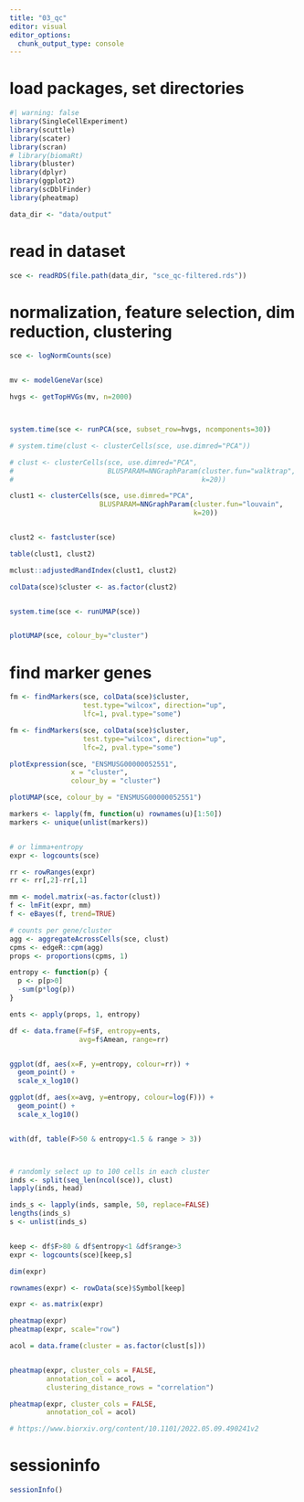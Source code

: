 ```yaml
---
title: "03_qc"
editor: visual
editor_options: 
  chunk_output_type: console
---
```


# load packages, set directories

```r
#| warning: false
library(SingleCellExperiment)
library(scuttle)
library(scater)
library(scran)
# library(biomaRt)
library(bluster)
library(dplyr)
library(ggplot2)
library(scDblFinder)
library(pheatmap)

data_dir <- "data/output"
```

# read in dataset

```r
sce <- readRDS(file.path(data_dir, "sce_qc-filtered.rds"))
```



# normalization, feature selection, dim reduction, clustering

```r
sce <- logNormCounts(sce)


mv <- modelGeneVar(sce)

hvgs <- getTopHVGs(mv, n=2000)



system.time(sce <- runPCA(sce, subset_row=hvgs, ncomponents=30))

# system.time(clust <- clusterCells(sce, use.dimred="PCA"))

# clust <- clusterCells(sce, use.dimred="PCA",
#                       BLUSPARAM=NNGraphParam(cluster.fun="walktrap",
#                                              k=20))

clust1 <- clusterCells(sce, use.dimred="PCA",
                      BLUSPARAM=NNGraphParam(cluster.fun="louvain",
                                             k=20))


clust2 <- fastcluster(sce)

table(clust1, clust2)

mclust::adjustedRandIndex(clust1, clust2)

colData(sce)$cluster <- as.factor(clust2)


system.time(sce <- runUMAP(sce))


plotUMAP(sce, colour_by="cluster")

```

# find marker genes

```r
fm <- findMarkers(sce, colData(sce)$cluster, 
                  test.type="wilcox", direction="up",
                  lfc=1, pval.type="some")

fm <- findMarkers(sce, colData(sce)$cluster,
                  test.type="wilcox", direction="up",
                  lfc=2, pval.type="some")

plotExpression(sce, "ENSMUSG00000052551", 
               x = "cluster",
               colour_by = "cluster")

plotUMAP(sce, colour_by = "ENSMUSG00000052551")

markers <- lapply(fm, function(u) rownames(u)[1:50])
markers <- unique(unlist(markers))


# or limma+entropy
expr <- logcounts(sce)

rr <- rowRanges(expr)
rr <- rr[,2]-rr[,1]

mm <- model.matrix(~as.factor(clust))
f <- lmFit(expr, mm)
f <- eBayes(f, trend=TRUE)

# counts per gene/cluster
agg <- aggregateAcrossCells(sce, clust)
cpms <- edgeR::cpm(agg)
props <- proportions(cpms, 1)

entropy <- function(p) {
  p <- p[p>0]
  -sum(p*log(p))
}

ents <- apply(props, 1, entropy)

df <- data.frame(F=f$F, entropy=ents, 
                 avg=f$Amean, range=rr)


ggplot(df, aes(x=F, y=entropy, colour=rr)) + 
  geom_point() +
  scale_x_log10()

ggplot(df, aes(x=avg, y=entropy, colour=log(F))) + 
  geom_point() +
  scale_x_log10()


with(df, table(F>50 & entropy<1.5 & range > 3))



# randomly select up to 100 cells in each cluster
inds <- split(seq_len(ncol(sce)), clust)
lapply(inds, head)

inds_s <- lapply(inds, sample, 50, replace=FALSE)
lengths(inds_s)
s <- unlist(inds_s)


keep <- df$F>80 & df$entropy<1 &df$range>3
expr <- logcounts(sce)[keep,s]

dim(expr)

rownames(expr) <- rowData(sce)$Symbol[keep]

expr <- as.matrix(expr)

pheatmap(expr)
pheatmap(expr, scale="row")

acol = data.frame(cluster = as.factor(clust[s]))


pheatmap(expr, cluster_cols = FALSE,
         annotation_col = acol, 
         clustering_distance_rows = "correlation")

pheatmap(expr, cluster_cols = FALSE,
         annotation_col = acol)

# https://www.biorxiv.org/content/10.1101/2022.05.09.490241v2


```

# sessioninfo

```r
sessionInfo()
```
